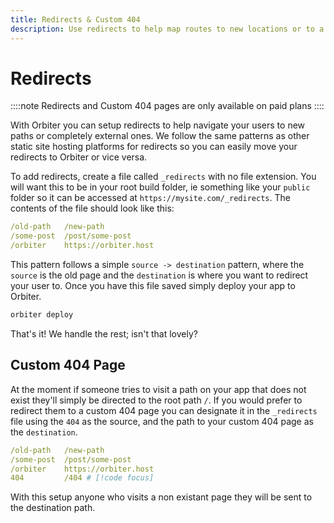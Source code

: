 ```yaml
---
title: Redirects & Custom 404
description: Use redirects to help map routes to new locations or to a custom 404 page
---
```


# Redirects

::::note
Redirects and Custom 404 pages are only available on paid plans
::::

With Orbiter you can setup redirects to help navigate your users to new paths or completely external ones. We follow the same patterns as other static site hosting platforms for redirects so you can easily move your redirects to Orbiter or vice versa.

To add redirects, create a file called `_redirects` with no file extension. You will want this to be in your root build folder, ie something like your `public` folder so it can be accessed at `https://mysite.com/_redirects`. The contents of the file should look like this:

```yaml
/old-path   /new-path
/some-post  /post/some-post
/orbiter    https://orbiter.host
```

This pattern follows a simple `source -> destination` pattern, where the `source` is the old page and the `destination` is where you want to redirect your user to. Once you have this file saved simply deploy your app to Orbiter.

```bash [terminal]
orbiter deploy
```

That's it! We handle the rest; isn't that lovely?

## Custom 404 Page

At the moment if someone tries to visit a path on your app that does not exist they'll simply be directed to the root path `/`. If you would prefer to redirect them to a custom 404 page you can designate it in the `_redirects` file using the `404` as the source, and the path to your custom 404 page as the `destination`.

```yaml
/old-path   /new-path
/some-post  /post/some-post
/orbiter    https://orbiter.host
404         /404 # [!code focus]
```

With this setup anyone who visits a non existant page they will be sent to the destination path.
